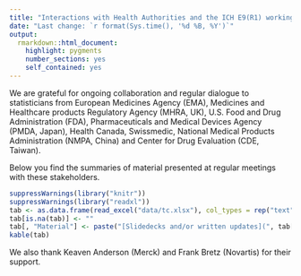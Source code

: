 ```yaml
---
title: "Interactions with Health Authorities and the ICH E9(R1) working group"
date: "Last change: `r format(Sys.time(), '%d %B, %Y')`"
output: 
  rmarkdown::html_document:
    highlight: pygments
    number_sections: yes
    self_contained: yes
---
```


We are grateful for ongoing collaboration and regular dialogue to statisticians from European Medicines Agency (EMA), 
Medicines and Healthcare products Regulatory Agency (MHRA, UK), U.S. Food and Drug Administration (FDA), Pharmaceuticals and Medical Devices Agency (PMDA, Japan), Health Canada, Swissmedic, National Medical Products Administration (NMPA, China) and Center for Drug Evaluation (CDE, Taiwan). 

Below you find the summaries of material presented at regular meetings with these stakeholders.

```r
suppressWarnings(library("knitr"))
suppressWarnings(library("readxl"))
tab <- as.data.frame(read_excel("data/tc.xlsx"), col_types = rep("text", 5))
tab[is.na(tab)] <- ""
tab[, "Material"] <- paste("[Slidedecks and/or written updates](", tab[, "Material"], ")", sep = "")
kable(tab)
```

We also thank Keaven Anderson (Merck) and Frank Bretz (Novartis) for their support.

